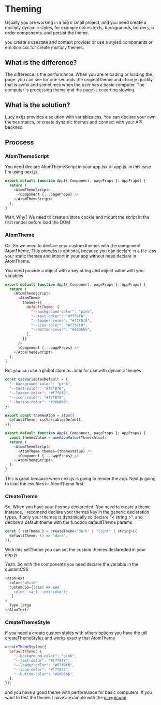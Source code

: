 # Theming

Usually you are working in a big o small project, and you need create a multiply dynamic styles, for example colors texts, backgrounds, borders, u order components. and persist the theme.

you create a usestate and context provider or use a styled components or emotion css for create multiply themes.

## What is the difference?

The difference is the performance. When you are reloading or loading the page. you can see for one seconds the original theme and change quickly. that is awful and sometimes when the user has a basic computer. The computer is processing theme and the page is coverting slowing

## What is the solution?

Lucy nxtjs provides a solution with variables css, You can declare your own themes statics, or create dynamic themes and connect with your API backned.

## Proccess

### AtomThemeScript

You need declare AtomThemeScript in your app.tsx or app.js. in this case I'm using next.js

```js
export default function App({ Component, pageProps }: AppProps) {
  return (
    <AtomThemeScript>
      <Component {...pageProps} />
    </AtomThemeScript>
  );
}
```

Wait, Why?
We need to create a store cookie and mount the script in the first render before load the DOM

### AtomTheme

Ok. So we need to declare your custom themes with the component AtomTheme, This process is optional, because you can declare in a file .css your static themes and import in your app without need declare in AtomTheme.

You need provide a object with a key string and object value with your variables

```js
export default function App({ Component, pageProps }: AppProps) {
  return (
    <AtomThemeScript>
      <AtomTheme
        themes={{
          defaultTheme: {
            "--background-color": "pink",
            "--text-color": "#f7f8f8",
            "--loader-color": "#f7f8f8",
            "--icon-color": "#f7f8f8",
            "--button-color": "#20b6b6",
          },
        }}
      />
      <Component {...pageProps} />
    </AtomThemeScript>
  );
}
```

But you can use a global store as Jotai for use with dynamic themes

```ts
const cssVariablesDefault = {
  "--background-color": "pink",
  "--text-color": "#f7f8f8",
  "--loader-color": "#f7f8f8",
  "--icon-color": "#f7f8f8",
  "--button-color": "#20b6b6",
};

export const ThemesAtom = atom({
  defaultTheme: cssVariablesDefault,
});

export default function App({ Component, pageProps }: AppProps) {
  const themesValue = useAtomValue(ThemesAtom);
  return (
    <AtomThemeScript>
      <AtomTheme themes={themesValue} />
      <Component {...pageProps} />
    </AtomThemeScript>
  );
}
```

This is great because when next.js is going to render the app. Next.js going to load the css files or AtomTheme first

### CreateTheme

So, When you have your themes declareded. You need to create a theme instance, I recomend declare your themes key in the generic declaration types,
If only your themes is dynamically so declare "< string >", and declare a default theme with the function defaultTheme params

```ts
const { setTheme } = createTheme<"dark" | "light" | string>({
  defaultTheme: () => "dark",
});
```

With this setTheme you can set the custom themes declareded in your app.js

Yeah. So with the components you need declare the variable in the customCSS

```js
<AtomText
  color="white"
  customCSS={(css) => css`
    color: var(--text-color);
  `}
>
  Type large
</AtomText>
```

### CreateThemeStyle

If you need a create custom styles with others options you have the util createThemeStyles and works exactly that AtomTheme

```js
createThemeStyles({
  defaultTheme: {
    "--background-color": "pink",
    "--text-color": "#f7f8f8",
    "--loader-color": "#f7f8f8",
    "--icon-color": "#f7f8f8",
    "--button-color": "#20b6b6",
  },
});
```

and you have a good theme with performance for basic computers. If you want to test the theme. I have a example with the [playground](https://lucy-nxtjs.vercel.app/)
